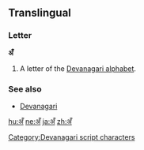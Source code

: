 {{also|अ|अं}}
==Translingual==

===Letter===
'''अँ'''

# A letter of the [[Devanagari alphabet]].

===See also===
* [[w:Devanagari|Devanagari]]

[[Category:Devanagari script characters]]

[[hu:अँ]]
[[ne:अँ]]
[[ja:अँ]]
[[zh:अँ]]